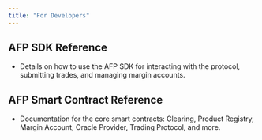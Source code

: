 ```yaml
---
title: "For Developers"
---
```


## AFP SDK Reference
- Details on how to use the AFP SDK for interacting with the protocol, submitting trades, and managing margin accounts.

## AFP Smart Contract Reference
- Documentation for the core smart contracts: Clearing, Product Registry, Margin Account, Oracle Provider, Trading Protocol, and more.
